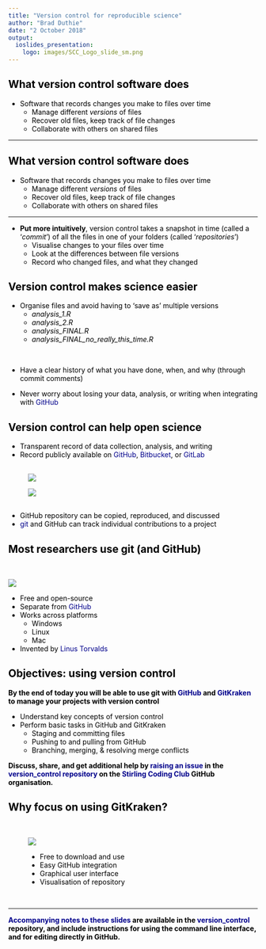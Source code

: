 ```yaml
---
title: "Version control for reproducible science"
author: "Brad Duthie"
date: "2 October 2018"
output:
  ioslides_presentation: 
    logo: images/SCC_Logo_slide_sm.png
---
```



<style type="text/css">
body p {
  color: #000000;
}
ul {
  color: black;
}
ol {
  color: black;
}
a {
    color: darkblue;
    text-decoration: none
}
.fifty {
   font-size: 50%;
   }
.seventy {
   font-size: 70%;
   }
slides > slide.backdrop {
  background: none !important;
  background-color: white !important;
}
slides > slide.title-slide hgroup h1 {
  color: black;
}
slides > slide.title-slide p {
  color: black;
}
slides > slide.light > hgroup h2 {
  color: black;
}
slides > slide.light > hgroup h1 {
  color: black;
}
ul {
  color: black;
}
ol {
  color: black;
}
p {
  color: black
}
h1, h2, h3, h4, h5, h6, h7, h8, p {
    color: black;
}
</style>

## What version control software does

- Software that records changes you make to files over time
    - Manage different *versions* of files
    - Recover old files, keep track of file changes
    - Collaborate with others on shared files

<hr>

##  What version control software does

- Software that records changes you make to files over time
    - Manage different *versions* of files
    - Recover old files, keep track of file changes
    - Collaborate with others on shared files

<hr>

- **Put more intuitively**, version control takes a snapshot in time (called a '*commit*') of all the files in one of your folders (called '*repositories*')
    - Visualise changes to your files over time
    - Look at the differences between file versions
    - Record who changed files, and what they changed

## Version control makes science easier

- Organise files and avoid having to 'save as' multiple versions 
    - *analysis_1.R*
    - *analysis_2.R*
    - *analysis_FINAL.R*
    - *analysis_FINAL_no_really_this_time.R*
    
<br>
    
- Have a clear history of what you have done, when, and why (through commit comments)

- Never worry about losing your data, analysis, or writing when integrating with [GitHub](http://github.com)


## Version control can help open science

- Transparent record of data collection, analysis, and writing
- Record publicly available on [GitHub](http://github.com), [Bitbucket](http://bitbucket.org), or [GitLab](http://gitlab.com)


<div class="columns-2" style="margin-top:30px; margin-bottom:30px; margin-left:40px">

![](images/github_logo.png)

![](images/gitlab.png)

</div>


- GitHub repository can be copied, reproduced, and discussed
- [git](https://git-scm.com/) and GitHub can track individual contributions to a project

## Most researchers use git (and GitHub)

<br>
<div class="columns-2">

![](images/git.png)

- Free and open-source
- Separate from [GitHub](http://github.com)
- Works across platforms
    - Windows 
    - Linux
    - Mac
- Invented by [Linus Torvalds](https://en.wikipedia.org/wiki/Linus_Torvalds)

</div>


## Objectives: using version control

**By the end of today you will be able to use git with [GitHub](http://github.com) and [GitKraken](http://gitkraken.com) to manage your projects with version control**

- Understand key concepts of version control
- Perform basic tasks in GitHub and GitKraken
    - Staging and committing files
    - Pushing to and pulling from GitHub
    - Branching, merging, & resolving merge conflicts

**Discuss, share, and get additional help by [raising an issue](https://github.com/StirlingCodingClub/version_control/issues) in the [version_control repository](https://github.com/StirlingCodingClub/version_control) on the [Stirling Coding Club](https://github.com/StirlingCodingClub) GitHub organisation.**

## Why focus on using GitKraken?


<br>
<div class="columns-2"   style="margin-left:40px; margin-right:20px">

![](images/gitkraken.png)

- Free to download and use
- Easy GitHub integration
- Graphical user interface
- Visualisation of repository

</div>
<br>
<hr>

**[Accompanying notes to these slides](https://stirlingcodingclub.github.io/version_control/vc_notes.html) are available in the [version_control](https://github.com/StirlingCodingClub/version_control) repository, and include instructions for using the command line interface, and for editing directly in GitHub.**

